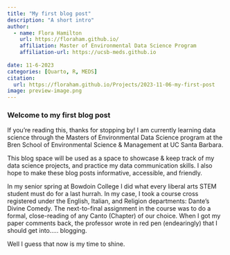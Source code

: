 ```yaml
---
title: "My first blog post"
description: "A short intro"
author:
  - name: Flora Hamilton 
    url: https://floraham.github.io/
    affiliation: Master of Environmental Data Science Program 
    affiliation-url: https://ucsb-meds.github.io
    
date: 11-6-2023
categories: [Quarto, R, MEDS]
citation:
  url: https://floraham.github.io/Projects/2023-11-06-my-first-post
image: preview-image.png
---
```


### **Welcome to my first blog post**

If you're reading this, thanks for stopping by! I am currently learning data science through the Masters of Environmental Data Science program at the Bren School of Environmental Science & Management at UC Santa Barbara.

This blog space will be used as a space to showcase & keep track of my data science projects, and practice my data communication skills. I also hope to make these blog posts informative, accessible, and friendly.

In my senior spring at Bowdoin College I did what every liberal arts STEM student must do for a last hurrah. In my case, I took a course cross registered under the English, Italian, and Religion departments: Dante's Divine Comedy. The next-to-final assignment in the course was to do a formal, close-reading of any Canto (Chapter) of our choice. When I got my paper comments back, the professor wrote in red pen (endearingly) that I should get into..... blogging.

Well I guess that now is my time to shine.
